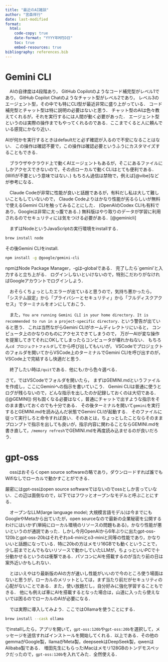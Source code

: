 ```yaml
---
title: "最近のAI雑談"
author: "宮森祥行"
date: last-modified
format:
  html:
    code-copy: true
    date-format: "YYYY年M月D日"
    toc: true
    embed-resources: true
bibliography: references.bib
---
```


# Gemini CLI

　AIの自律度は4段階あり，
GitHub Copilotのようなコード補完型がレベル1であり，
GitHub Copilot Chatのようなチャット型がレベル2であり，
レベル3のエージェント型，その中でも特にCLI型が最近非常に盛り上がっている．
コード補完型とチャット型は特に説明の必要はないと思う．
チャット型のAIは色々教えてくれるが，それを実行するには人間が動く必要があった．
エージェント型というのは実際の操作までもやってくれるのである．ここまでくると人に頼んでいる感覚にかなり近い．

::: callout-warning
AIが何かを実行するときはdefaultだと必ず確認が入るので不安になることはない．
この操作は確認不要で，この操作は確認必要というふうにカスタマイズすることもできる．
:::

　ブラウザやクラウド上で動くAIエージェントもあるが，そこにあるファイルにしかアクセスできないので，その点ローカルで動くCLIはとても便利である．(Wifiが不要という意味ではない．)
もちろん過信は禁物で，例えば[@vibe]などが参考になる．


　Claude Codeが非常に性能が良いと話題であるが，有料だし私は大して難しいこともしていないので，
Claude Codeよりはかなり性能が劣るらしいが無料で使えるGemini CLIを触ってみることにした．
(OpenAIのCodex CLIも有料であり，Googleは非常に太っ腹である．)
無料版はやり取りのデータが学習に利用されるのでセキュリティには気をつける必要がある．[@geminicli]

　まずはNodeというJavaScriptの実行環境をinstallする．
```zsh
brew install node
```
その後Gemini CLIをinstall.
```zsh
npm install -g @google/gemini-cli
```
npmはNode Package Manager，-gは--globalである．
完了したら`gemini'と入力すると立ち上がる．
ログインしないといけないので，特別こだわりがなければGoogleアカウントでログインしよう．

　おそらくちょっとしたエラーが出ていると思うので，気持ち悪かったら，
「システム設定」から「プライバシーとセキュリティ」から「フルディスクアクセス」でターミナルをオンにしておこう．

　また，`You are running Gemini CLI in your home directory. It is recommended to run in a project-specific directory.`
という警告が出ていると思う．
これは当然ながらGemini CLIがホームディレクトリにいると，
コンピュータ上のかなりのものにアクセスできてしまうので，
万が一AIが変な操作を提案してきてそれにOKしてしまったらコンピュータが壊れかねない．
もちろん`cd プロジェクトフォルダ`してから呼び出してもいいが，
VSCodeでプロジェクトのフォルダを開いてからVSCode上のターミナルでGemini CLIを呼び出すのが，
VSCode上で完結するし快適だと思う．

　終了したい時は`/quit`である．他にも`/`から色々選べる．


さて，ではVSCodeでフォルダを開いたら，
まずはGEMINI.mdというファイルを作成し，ここにGeminiへの指示を書いていこう．
Gemini CLIは普通に使うとログが残らないので，どんな指示を出したのか記録しておくのは大切である．([@GEMINI])
何も固くなる必要はなく，普通にチャットで出すような指示をそのまま書いておくのでも十分である．
その後ターミナルを開いて`gemini`を実行するとGEMINI.mdを読み込んだ状態でGemini CLIが起動する．
そのファイルに従って実行しろと命令すれば良い．そのあとは，ちょっとしたことならそのままプロンプトで指示を出しても良いが，指示内容に関わることならGEMINI.mdを書き直して，`/memory refresh`でGEMINI.mdを再度読み込ませるのが良いだろう．

# gpt-oss

　ossはおそらくopen source softwareの略であり，ダウンロードすれば誰でもWifiなしでローカルで動かすことができる．

::: callout-warning
厳密にはgpt-ossはopen source softwareではないのでossとしか言っていない．この辺は面倒なので，以下ではフワッとオープンなモデルと呼ぶことにする．
:::

　オープンなLLM(large language model; 大規模言語モデル)は今までにもGoogleやMetaから出ていたが，open sourceなので最新の企業秘密を公開するわけにはいかず(単純にローカル環境のリソースの問題もある)，かなり性能が悪いというのが通説であった．しかし今月OpenAIから6年ぶりに出たgpt-oss-120bとgpt-oss-20bはそれぞれo4-miniとo3-miniと同等の性能であり，かなりいいと話題になっている．特に20bの方はメモリ16GBでも動くということで，少し前までとんでもないリソースで動かしていたLLMが，ちょっといいPCで十分動かせるというのは衝撃である．パソコンにAIを搭載するのが当たり前の日は案外近いかもしれない．

　とはいえやはり最新版のAIの方が速いし性能がいいので今のところ使う場面はないと思うが，ローカルのメリットとしては，まず当たり前だがセキュリティの心配がないことである．また，使い放題だし，自分好みに強化学習することもできる．
他にも例えば車にAIを搭載するとなった場合は，山道に入ったら使えないでは困るのでローカルのAIが必要になる．

　では実際に導入してみよう．ここではOllamaを使うことにする．
```zsh
brew install --cask ollama
```
でinstallしたら，アプリを開いて，`gpt-oss:120b`や`gpt-oss:20b`を選択して，メッセージを送信すればインストールを開始してくれる．以上である．その他のgemmaがGoogle製，llamaがMeta製，deepseekはDeepSeek製，qwenはAlibaba製である．
増田先生にもらったiMacはメモリ128GBのトンデモスペックだったので，`gpt-oss:120b`を入れてみた．全然使える．
